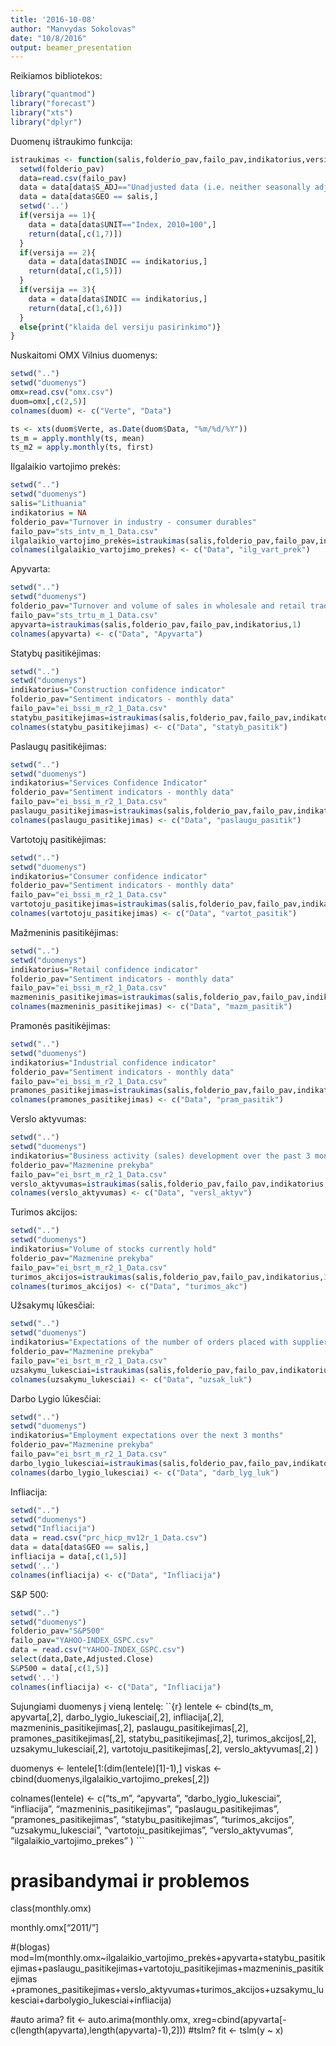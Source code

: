 ```yaml
---
title: '2016-10-08'
author: "Manvydas Sokolovas"
date: "10/8/2016"
output: beamer_presentation
---
```


Reikiamos bibliotekos:
```r
library("quantmod")
library("forecast")
library("xts")
library("dplyr")
```

Duomenų ištraukimo funkcija:
```r
istraukimas <- function(salis,folderio_pav,failo_pav,indikatorius,versija){
  setwd(folderio_pav)
  data=read.csv(failo_pav)
  data = data[data$S_ADJ=="Unadjusted data (i.e. neither seasonally adjusted nor calendar adjusted data)",]
  data = data[data$GEO == salis,]
  setwd('..')
  if(versija == 1){
    data = data[data$UNIT=="Index, 2010=100",]
    return(data[,c(1,7)])
  }
  if(versija == 2){
    data = data[data$INDIC == indikatorius,]
    return(data[,c(1,5)])
  }
  if(versija == 3){
    data = data[data$INDIC == indikatorius,]
    return(data[,c(1,6)])
  }
  else{print("klaida del versiju pasirinkimo")}
}

```


Nuskaitomi OMX Vilnius duomenys:
```r
setwd("..")   
setwd("duomenys")  
omx=read.csv("omx.csv")
duom=omx[,c(2,5)]
colnames(duom) <- c("Verte", "Data")

ts <- xts(duom$Verte, as.Date(duom$Data, "%m/%d/%Y"))
ts_m = apply.monthly(ts, mean)
ts_m2 = apply.monthly(ts, first)
```


Ilgalaikio vartojimo prekės:
```r
setwd("..")   
setwd("duomenys")  
salis="Lithuania"
indikatorius = NA                                                         # kol kas indikatoriaus nebus
folderio_pav="Turnover in industry - consumer durables"
failo_pav="sts_intv_m_1_Data.csv"
ilgalaikio_vartojimo_prekės=istraukimas(salis,folderio_pav,failo_pav,indikatorius,1)
colnames(ilgalaikio_vartojimo_prekes) <- c("Data", "ilg_vart_prek")
```


Apyvarta:
```r
setwd("..")   
setwd("duomenys")  
folderio_pav="Turnover and volume of sales in wholesale and retail trade - monthly data"
failo_pav="sts_trtu_m_1_Data.csv" 
apyvarta=istraukimas(salis,folderio_pav,failo_pav,indikatorius,1)                 #didmeninės ir mažmeninės prekybos apyvarta ir pardavimų apimtis 
colnames(apyvarta) <- c("Data", "Apyvarta")
```


Statybų pasitikėjimas:
```r
setwd("..")   
setwd("duomenys")  
indikatorius="Construction confidence indicator"
folderio_pav="Sentiment indicators - monthly data"
failo_pav="ei_bssi_m_r2_1_Data.csv"
statybu_pasitikejimas=istraukimas(salis,folderio_pav,failo_pav,indikatorius,2)
colnames(statybu_pasitikejimas) <- c("Data", "statyb_pasitik")
```


Paslaugų pasitikėjimas:
```r
setwd("..")   
setwd("duomenys")  
indikatorius="Services Confidence Indicator"
folderio_pav="Sentiment indicators - monthly data"
failo_pav="ei_bssi_m_r2_1_Data.csv"
paslaugu_pasitikejimas=istraukimas(salis,folderio_pav,failo_pav,indikatorius,2)
colnames(paslaugu_pasitikejimas) <- c("Data", "paslaugu_pasitik")
```


Vartotojų pasitikėjimas:
```r
setwd("..")   
setwd("duomenys")  
indikatorius="Consumer confidence indicator"
folderio_pav="Sentiment indicators - monthly data"
failo_pav="ei_bssi_m_r2_1_Data.csv"
vartotoju_pasitikejimas=istraukimas(salis,folderio_pav,failo_pav,indikatorius,2)
colnames(vartotoju_pasitikejimas) <- c("Data", "vartot_pasitik")
```


Mažmeninis pasitikėjimas:
```r
setwd("..")   
setwd("duomenys")  
indikatorius="Retail confidence indicator"
folderio_pav="Sentiment indicators - monthly data"
failo_pav="ei_bssi_m_r2_1_Data.csv"
mazmeninis_pasitikejimas=istraukimas(salis,folderio_pav,failo_pav,indikatorius,2) #mažmeninės prekybos pasitikėjimo rodiklis
colnames(mazmeninis_pasitikejimas) <- c("Data", "mazm_pasitik")
```


Pramonės pasitikėjimas:
```r
setwd("..")   
setwd("duomenys")  
indikatorius="Industrial confidence indicator"
folderio_pav="Sentiment indicators - monthly data"
failo_pav="ei_bssi_m_r2_1_Data.csv"
pramones_pasitikejimas=istraukimas(salis,folderio_pav,failo_pav,indikatorius,2)
colnames(pramones_pasitikejimas) <- c("Data", "pram_pasitik")
```


Verslo aktyvumas:
```r
setwd("..")   
setwd("duomenys")  
indikatorius="Business activity (sales) development over the past 3 months"
folderio_pav="Mazmenine prekyba"
failo_pav="ei_bsrt_m_r2_1_Data.csv"
verslo_aktyvumas=istraukimas(salis,folderio_pav,failo_pav,indikatorius,3)
colnames(verslo_aktyvumas) <- c("Data", "versl_aktyv")
```


Turimos akcijos:
```r
setwd("..")   
setwd("duomenys")  
indikatorius="Volume of stocks currently hold"
folderio_pav="Mazmenine prekyba"
failo_pav="ei_bsrt_m_r2_1_Data.csv"
turimos_akcijos=istraukimas(salis,folderio_pav,failo_pav,indikatorius,3)
colnames(turimos_akcijos) <- c("Data", "turimos_akc")
```


Užsakymų lūkesčiai:
```r
setwd("..")   
setwd("duomenys")  
indikatorius="Expectations of the number of orders placed with suppliers over the next 3 months"
folderio_pav="Mazmenine prekyba"
failo_pav="ei_bsrt_m_r2_1_Data.csv"
uzsakymu_lukesciai=istraukimas(salis,folderio_pav,failo_pav,indikatorius,3)
colnames(uzsakymu_lukesciai) <- c("Data", "uzsak_luk")
```


Darbo Lygio lūkesčiai:
```r
setwd("..")   
setwd("duomenys")  
indikatorius="Employment expectations over the next 3 months"
folderio_pav="Mazmenine prekyba"
failo_pav="ei_bsrt_m_r2_1_Data.csv"
darbo_lygio_lukesciai=istraukimas(salis,folderio_pav,failo_pav,indikatorius,3)
colnames(darbo_lygio_lukesciai) <- c("Data", "darb_lyg_luk")
```


Infliacija:
```r
setwd("..")   
setwd("duomenys")  
setwd("Infliacija")
data = read.csv("prc_hicp_mv12r_1_Data.csv")
data = data[data$GEO == salis,]
infliacija = data[,c(1,5)]
setwd('..')
colnames(infliacija) <- c("Data", "Infliacija")
```

S&P 500:
```r
setwd("..")   
setwd("duomenys")  
folderio_pav="S&P500"
failo_pav="YAHOO-INDEX_GSPC.csv"
data = read.csv("YAHOO-INDEX_GSPC.csv")
select(data,Date,Adjusted.Close)
S&P500 = data[,c(1,5)]
setwd('..')
colnames(infliacija) <- c("Data", "Infliacija")
```


Sujungiami duomenys į vieną lentelę:
``{r}
lentele <- cbind(ts_m, apyvarta[,2], darbo_lygio_lukesciai[,2], infliacija[,2], mazmeninis_pasitikejimas[,2], paslaugu_pasitikejimas[,2], pramones_pasitikejimas[,2], statybu_pasitikejimas[,2], turimos_akcijos[,2], uzsakymu_lukesciai[,2], vartotoju_pasitikejimas[,2], verslo_aktyvumas[,2] )

duomenys <- lentele[1:(dim(lentele)[1]-1),]
viskas <- cbind(duomenys,ilgalaikio_vartojimo_prekes[,2])

colnames(lentele) <- c("ts_m", "apyvarta", "darbo_lygio_lukesciai", "infliacija", "mazmeninis_pasitikejimas", "paslaugu_pasitikejimas", "pramones_pasitikejimas", "statybu_pasitikejimas", "turimos_akcijos", "uzsakymu_lukesciai", "vartotoju_pasitikejimas", "verslo_aktyvumas", "ilgalaikio_vartojimo_prekes" )
```

# prasibandymai ir problemos
class(monthly.omx)

monthly.omx["2011/"]

#(blogas)
mod=lm(monthly.omx~ilgalaikio_vartojimo_prekės+apyvarta+statybu_pasitikejimas+paslaugu_pasitikejimas+vartotoju_pasitikejimas+mazmeninis_pasitikejimas
     +pramones_pasitikejimas+verslo_aktyvumas+turimos_akcijos+uzsakymu_lukesciai+darbolygio_lukesciai+infliacija)

#auto arima?
fit <- auto.arima(monthly.omx, xreg=cbind(apyvarta[-c(length(apyvarta),length(apyvarta)-1),2]))
#tslm?
fit <- tslm(y ~ x) 
